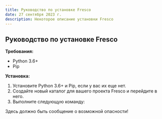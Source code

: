 ```yaml
---
title: Руководство по установке Fresco
date: 27 сентября 2023 г.
description: Некоторое описание установки Fresco
---
```


## Руководство по установке Fresco

**Требования:**

- Python 3.6+
- Pip

**Установка:**

1. Установите Python 3.6+ и Pip, если у вас их еще нет.
2. Создайте новый каталог для вашего проекта Fresco и перейдите в него.
3. Выполните следующую команду:

<TipBox danger>Здесь должно быть сообщение о возможной опасности!</TipBox>
